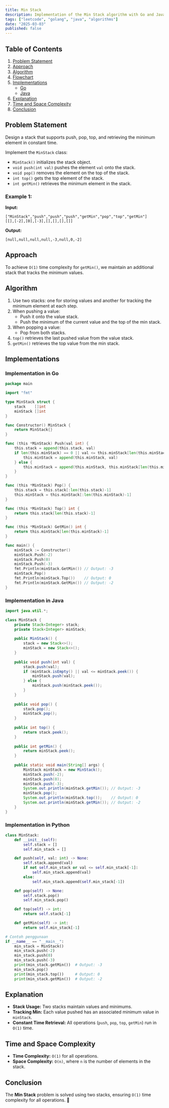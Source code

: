 ```yaml
---
title: Min Stack
description: Implementation of the Min Stack algorithm with Go and Java.
tags: ["leetcode", "golang", "java", "algorithms"]
date: "2025-03-03"
published: false
---
```


## Table of Contents

1. [Problem Statement](#problem-statement)
2. [Approach](#approach)
3. [Algorithm](#algorithm)
4. [Flowchart](#flowchart)
5. [Implementations](#implementations)
   - [Go](#implementation-in-go)
   - [Java](#implementation-in-java)
6. [Explanation](#explanation)
7. [Time and Space Complexity](#time-and-space-complexity)
8. [Conclusion](#conclusion)

## Problem Statement

Design a stack that supports push, pop, top, and retrieving the minimum element in constant time.

Implement the `MinStack` class:

- `MinStack()` initializes the stack object.
- `void push(int val)` pushes the element `val` onto the stack.
- `void pop()` removes the element on the top of the stack.
- `int top()` gets the top element of the stack.
- `int getMin()` retrieves the minimum element in the stack.

### Example 1:

**Input:**
```
["MinStack","push","push","push","getMin","pop","top","getMin"]
[[],[-2],[0],[-3],[],[],[],[]]
```
**Output:**
```
[null,null,null,null,-3,null,0,-2]
```

## Approach

To achieve `O(1)` time complexity for `getMin()`, we maintain an additional stack that tracks the minimum values.

## Algorithm

1. Use two stacks: one for storing values and another for tracking the minimum element at each step.
2. When pushing a value:
   - Push it onto the value stack.
   - Push the minimum of the current value and the top of the min stack.
3. When popping a value:
   - Pop from both stacks.
4. `top()` retrieves the last pushed value from the value stack.
5. `getMin()` retrieves the top value from the min stack.

## Implementations

### Implementation in Go

```go
package main

import "fmt"

type MinStack struct {
    stack    []int
    minStack []int
}

func Constructor() MinStack {
    return MinStack{}
}

func (this *MinStack) Push(val int) {
    this.stack = append(this.stack, val)
    if len(this.minStack) == 0 || val <= this.minStack[len(this.minStack)-1] {
        this.minStack = append(this.minStack, val)
    } else {
        this.minStack = append(this.minStack, this.minStack[len(this.minStack)-1])
    }
}

func (this *MinStack) Pop() {
    this.stack = this.stack[:len(this.stack)-1]
    this.minStack = this.minStack[:len(this.minStack)-1]
}

func (this *MinStack) Top() int {
    return this.stack[len(this.stack)-1]
}

func (this *MinStack) GetMin() int {
    return this.minStack[len(this.minStack)-1]
}

func main() {
    minStack := Constructor()
    minStack.Push(-2)
    minStack.Push(0)
    minStack.Push(-3)
    fmt.Println(minStack.GetMin()) // Output: -3
    minStack.Pop()
    fmt.Println(minStack.Top())    // Output: 0
    fmt.Println(minStack.GetMin()) // Output: -2
}
```

### Implementation in Java

```java
import java.util.*;

class MinStack {
    private Stack<Integer> stack;
    private Stack<Integer> minStack;
    
    public MinStack() {
        stack = new Stack<>();
        minStack = new Stack<>();
    }
    
    public void push(int val) {
        stack.push(val);
        if (minStack.isEmpty() || val <= minStack.peek()) {
            minStack.push(val);
        } else {
            minStack.push(minStack.peek());
        }
    }
    
    public void pop() {
        stack.pop();
        minStack.pop();
    }
    
    public int top() {
        return stack.peek();
    }
    
    public int getMin() {
        return minStack.peek();
    }
    
    public static void main(String[] args) {
        MinStack minStack = new MinStack();
        minStack.push(-2);
        minStack.push(0);
        minStack.push(-3);
        System.out.println(minStack.getMin()); // Output: -3
        minStack.pop();
        System.out.println(minStack.top());    // Output: 0
        System.out.println(minStack.getMin()); // Output: -2
    }
}
```

### Implementation in Python

```python
class MinStack:
    def __init__(self):
        self.stack = []
        self.min_stack = []

    def push(self, val: int) -> None:
        self.stack.append(val)
        if not self.min_stack or val <= self.min_stack[-1]:
            self.min_stack.append(val)
        else:
            self.min_stack.append(self.min_stack[-1])

    def pop(self) -> None:
        self.stack.pop()
        self.min_stack.pop()

    def top(self) -> int:
        return self.stack[-1]

    def getMin(self) -> int:
        return self.min_stack[-1]

# Contoh penggunaan
if __name__ == "__main__":
    min_stack = MinStack()
    min_stack.push(-2)
    min_stack.push(0)
    min_stack.push(-3)
    print(min_stack.getMin())  # Output: -3
    min_stack.pop()
    print(min_stack.top())     # Output: 0
    print(min_stack.getMin())  # Output: -2
```

## Explanation

- **Stack Usage:** Two stacks maintain values and minimums.
- **Tracking Min:** Each value pushed has an associated minimum value in `minStack`.
- **Constant Time Retrieval:** All operations (`push`, `pop`, `top`, `getMin`) run in `O(1)` time.

## Time and Space Complexity

- **Time Complexity:** `O(1)` for all operations.
- **Space Complexity:** `O(n)`, where `n` is the number of elements in the stack.

## Conclusion

The **Min Stack** problem is solved using two stacks, ensuring `O(1)` time complexity for all operations. 🚀

